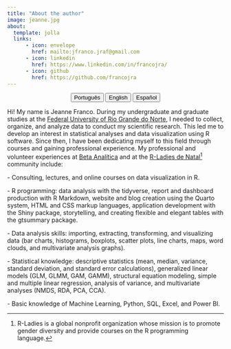---
title: "About the author"
image: jeanne.jpg
about:
  template: jolla
  links:
      - icon: envelope
        href: mailto:jfranco.jraf@gmail.com
      - icon: linkedin
        href: https://www.linkedin.com/in/francojra/
      - icon: github
        href: https://github.com/francojra
---

<center>

::: {.btn-group role="group" aria-label="About"}
<a href="about-pt.html"> <button type="button" class="btn btn-primary me-md-2 btn-sm">Português</button></a> <a href="about-en.html"> <button type="button" class="btn btn-primary me-md-2 btn-sm">English</button></a> <a href="about-es.html"><button type="button" class="btn btn-primary me-md-2 btn-sm">Español</button></a>
:::

</center>

Hi! My name is Jeanne Franco. During my undergraduate and graduate studies at the [Federal University of Rio Grande do Norte](https://www.ufrn.br/), I needed to collect, organize, and analyze data to conduct my scientific research. This led me to develop an interest in statistical analyses and data visualization using R software. Since then, I have been dedicating myself to this field through courses and gaining professional experience. My professional and volunteer experiences at [Beta Analítica](https://betaanalitica.com.br/) and at the [R-Ladies de Natal](https://rladies.org/)[^1] community include:

[^1]:R-Ladies is a global nonprofit organization whose mission is to promote gender diversity and provide courses on the R programming language.

\- Consulting, lectures, and online courses on data visualization in R.

\- R programming: data analysis with the tidyverse, report and dashboard production with R Markdown, website and blog creation using the Quarto system, HTML and CSS markup languages, application development with the Shiny package, storytelling, and creating flexible and elegant tables with the gtsummary package.

\- Data analysis skills: importing, extracting, transforming, and visualizing data (bar charts, histograms, boxplots, scatter plots, line charts, maps, word clouds, and multivariate analysis graphs).

\- Statistical knowledge: descriptive statistics (mean, median, variance, standard deviation, and standard error calculations), generalized linear models (GLM, GLMM, GAM, GAMM), structural equation modeling, simple and multiple linear regression, analysis of variance, and multivariate analyses (NMDS, RDA, PCA, CCA).

\- Basic knowledge of Machine Learning, Python, SQL, Excel, and Power BI.
